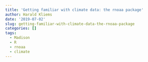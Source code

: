 ```yaml
---
title: 'Getting familiar with climate data: the rnoaa package'
author: Harald Kliems
date: '2019-07-02'
slug: getting-familiar-with-climate-data-the-rnoaa-package
categories: []
tags:
  - Madison
  - R
  - rnoaa
  - climate
---
```

